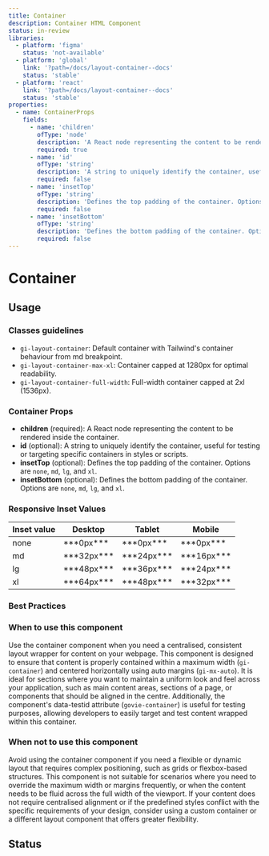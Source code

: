 ```yaml
---
title: Container
description: Container HTML Component
status: in-review
libraries:
  - platform: 'figma'
    status: 'not-available'
  - platform: 'global'
    link: '?path=/docs/layout-container--docs'
    status: 'stable'
  - platform: 'react'
    link: '?path=/docs/layout-container--docs'
    status: 'stable'
properties:
  - name: ContainerProps
    fields:
      - name: 'children'
        ofType: 'node'
        description: 'A React node representing the content to be rendered inside the container.'
        required: true
      - name: 'id'
        ofType: 'string'
        description: 'A string to uniquely identify the container, useful for testing or targeting specific containers in styles or scripts.'
        required: false
      - name: 'insetTop'
        ofType: 'string'
        description: 'Defines the top padding of the container. Options are none, md, lg, and xl.'
        required: false
      - name: 'insetBottom'
        ofType: 'string'
        description: 'Defines the bottom padding of the container. Options are none, md, lg, and xl.'
        required: false
---
```


# Container

## Usage

<ComponentPropertiesTable componentId="container" />

### Classes guidelines

- `gi-layout-container`: Default container with Tailwind's container behaviour from md breakpoint.
- `gi-layout-container-max-xl`: Container capped at 1280px for optimal readability.
- `gi-layout-container-full-width`: Full-width container capped at 2xl (1536px).

### Container Props

- **children** (required): A React node representing the content to be rendered inside the container.
- **id** (optional): A string to uniquely identify the container, useful for testing or targeting specific containers in styles or scripts.
- **insetTop** (optional): Defines the top padding of the container. Options are `none`, `md`, `lg`, and `xl`.
- **insetBottom** (optional): Defines the bottom padding of the container. Options are `none`, `md`, `lg`, and `xl`.

### Responsive Inset Values

<table>
  <thead>
    <tr>
      <th>Inset value</th>
      <th>Desktop</th>
      <th>Tablet</th>
      <th>Mobile</th>
    </tr>
  </thead>
  <tbody>
    <tr>
      <td>none</td>
      <td>***0px***</td>
      <td>***0px***</td>
      <td>***0px***</td>
    </tr>
    <tr>
      <td>md</td>
      <td>***32px***</td>
      <td>***24px***</td>
      <td>***16px***</td>
    </tr>
    <tr>
      <td>lg</td>
      <td>***48px***</td>
      <td>***36px***</td>
      <td>***24px***</td>
    </tr>
    <tr>
      <td>xl</td>
      <td>***64px***</td>
      <td>***48px***</td>
      <td>***32px***</td>
    </tr>
  </tbody>
</table>

### Best Practices

### When to use this component

Use the container component when you need a centralised, consistent layout wrapper for content on your webpage.
This component is designed to ensure that content is properly contained within a maximum width (`gi-container`) and centered horizontally using auto margins (`gi-mx-auto`).
It is ideal for sections where you want to maintain a uniform look and feel across your application, such as main content areas, sections of a page, or components that should be aligned in the centre.
Additionally, the component's data-testid attribute (`govie-container`) is useful for testing purposes, allowing developers to easily target and test content wrapped within this container.

### When not to use this component

Avoid using the container component if you need a flexible or dynamic layout that requires complex positioning, such as grids or flexbox-based structures.
This component is not suitable for scenarios where you need to override the maximum width or margins frequently, or when the content needs to be fluid across the full width of the viewport.
If your content does not require centralised alignment or if the predefined styles conflict with the specific requirements of your design, consider using a custom container or a different layout component that offers greater flexibility.

## Status

<ComponentStatusBlock componentId="container" />
